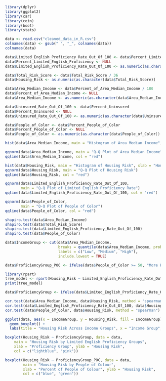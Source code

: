 ```r
library(dplyr)
library(ggplot2)
library(car)   
library(coin)  
library(boot)      
library(stats) 
```

```r
data <- read.csv("cleaned_data_in_R.csv")
colnames(data) <- gsub(" ", "_", colnames(data))
colnames(data)
```

```r
data$Limited_English_Proficiency_Rate_Out_Of_100 <- data$Percent_Limited_English_Proficiency
data$Percent_Limited_English_Proficiency <- NULL
data$Limited_English_Proficiency_Rate_Out_Of_100 <- as.numeric(as.character(data$Limited_English_Proficiency_Rate_Out_Of_100))

data$Total_Risk_Score <- data$Total_Risk_Score / 36
data$Housing_Risk <- as.numeric(as.character(data$Total_Risk_Score))

data$Area_Median_Income <- data$Percent_of_Area_Median_Income / 100
data$Percent_of_Area_Median_Income <- NULL
data$Area_Median_Income <- as.numeric(as.character(data$Area_Median_Income))

data$Uninsured_Rate_Out_Of_100 <- data$Percent_Uninsured
data$Percent_Uninsured <- NULL
data$Uninsured_Rate_Out_Of_100 <- as.numeric(as.character(data$Uninsured_Rate_Out_Of_100))

data$People_of_Color <- data$Percent_People_of_Color
data$Percent_People_of_Color <- NULL
data$People_of_Color <- as.numeric(as.character(data$People_of_Color))
```
```r
hist(data$Area_Median_Income, main = "Histogram of Area Median Income", xlab = "Area Median Income", col = "skyblue", border = "white")

qqnorm(data$Area_Median_Income, main = "Q-Q Plot of Area Median Income")
qqline(data$Area_Median_Income, col = "red")
```
```r
hist(data$Housing_Risk, main = "Histogram of Housing Risk", xlab = "Housing Risk (Percent)", col = "lightgreen", border = "white")
qqnorm(data$Housing_Risk, main = "Q-Q Plot of Housing Risk")
qqline(data$Housing_Risk, col = "red")
```
```r
qqnorm(data$Limited_English_Proficiency_Rate_Out_Of_100, 
       main = "Q-Q Plot of Limited English Proficiency Rate")
qqline(data$Limited_English_Proficiency_Rate_Out_Of_100, col = "red")
```
```r
qqnorm(data$People_of_Color, 
       main = "Q-Q Plot of People of Color")
qqline(data$People_of_Color, col = "red")
```
```r
shapiro.test(data$Area_Median_Income)
shapiro.test(data$Total_Risk_Score)
shapiro.test(data$Limited_English_Proficiency_Rate_Out_Of_100)
shapiro.test(data$People_of_Color)
```
```r
data$IncomeGroup <- cut(data$Area_Median_Income, 
                        breaks = quantile(data$Area_Median_Income, probs = c(0, 0.33, 0.67, 1), na.rm = TRUE),
                        labels = c("Low", "Medium", "High"),
                        include.lowest = TRUE)

data$ProficiencyGroup_POC <- ifelse(data$People_of_Color >= 50, "More People of Colour", "Less People of Colour")
```
```r
library(rpart)
tree_model <- rpart(Housing_Risk ~ Limited_English_Proficiency_Rate_Out_Of_100, data = data)
print(tree_model)
```
```r
data$ProficiencyGroup <- ifelse(data$Limited_English_Proficiency_Rate_Out_Of_100 >= 19.2, "Non-Proficient", "Proficient")
```

```r
cor.test(data$Area_Median_Income, data$Housing_Risk, method = "spearman")
cor.test(data$Limited_English_Proficiency_Rate_Out_Of_100, data$Housing_Risk, method = "spearman")
cor.test(data$People_of_Color, data$Housing_Risk, method = "spearman")
```
```r
ggplot(data, aes(x = IncomeGroup, y = Housing_Risk, fill = IncomeGroup)) +
  geom_boxplot() +
  labs(title = "Housing Risk Across Income Groups", x = "Income Group", y = "Housing Risk") 
```
```r
boxplot(Housing_Risk ~ ProficiencyGroup, data = data, 
    main = "Housing Risk by Limited English Proficiency Groups", 
    xlab = "Proficiency Group", ylab = "Housing Risk", 
    col = c("lightblue", "pink"))
```
```r
boxplot(Housing_Risk ~ ProficiencyGroup_POC, data = data, 
        main = "Housing Risk by People of Colour",
        xlab = "Percent of People of Colour", ylab = "Housing Risk",
        col = c("blue", "green"))
```

